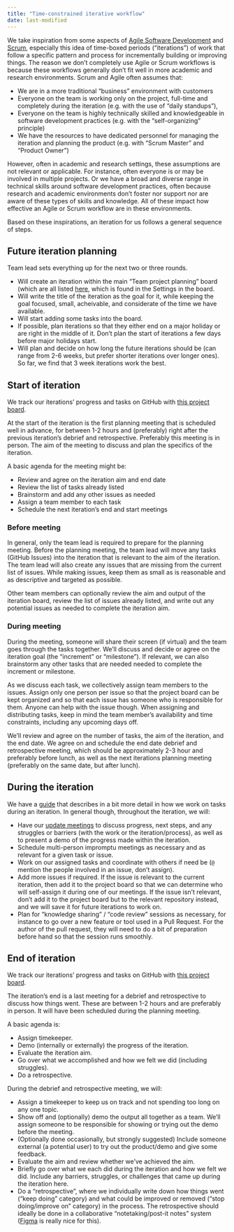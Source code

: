 ```yaml
---
title: "Time-constrained iterative workflow"
date: last-modified
---
```


We take inspiration from some aspects of [Agile Software
Development](https://agilemanifesto.org/) and
[Scrum](https://www.scrum.org/resources/what-scrum-module), especially
this idea of time-boxed periods ("iterations") of work that follow a
specific pattern and process for incrementally building or improving
things. The reason we don't completely use Agile or Scrum workflows is
because these workflows generally don't fit well in more academic and
research environments. Scrum and Agile often assumes that:

-   We are in a more traditional "business" environment with customers
-   Everyone on the team is working only on the project, full-time and
    completely during the iteration (e.g. with the use of "daily
    standups"),
-   Everyone on the team is highly technically skilled and knowledgeable
    in software development practices (e.g. with the "self-organizing"
    principle)
-   We have the resources to have dedicated personnel for managing the
    iteration and planning the product (e.g. with "Scrum Master" and
    "Product Owner")

However, often in academic and research settings, these assumptions are
not relevant or applicable. For instance, often everyone is or may be
involved in multiple projects. Or we have a broad and diverse range in
technical skills around software development practices, often because
research and academic environments don't foster nor support nor are
aware of these types of skills and knowledge. All of these impact how
effective an Agile or Scrum workflow are in these environments.

Based on these inspirations, an iteration for us follows a general
sequence of steps.

## Future iteration planning

Team lead sets everything up for the next two or three rounds.

-   Will create an iteration within the main "Team project planning"
    board (which are all listed
    [here](https://github.com/orgs/seedcase-project/projects/), which is
    found in the Settings in the board.
-   Will write the title of the iteration as the goal for it, while
    keeping the goal focused, small, acheivable, and considerate of the
    time we have available.
-   Will start adding some tasks into the board.
-   If possible, plan iterations so that they either end on a major
    holiday or are right in the middle of it. Don't plan the start of
    iterations a few days before major holidays start.
-   Will plan and decide on how long the future iterations should be
    (can range from 2-6 weeks, but prefer shorter iterations over longer
    ones). So far, we find that 3 week iterations work the best.

## Start of iteration

::: callout-important
We track our iterations' progress and tasks on GitHub with [this project
board](https://github.com/orgs/seedcase-project/projects/18/).
:::

At the start of the iteration is the first planning meeting that is
scheduled well in advance, for between 1-2 hours and (preferably) right
after the previous iteration's debrief and retrospective. Preferably
this meeting is in person. The aim of the meeting to discuss and plan
the specifics of the iteration.

::: callout-note
A basic agenda for the meeting might be:

-   Review and agree on the iteration aim and end date
-   Review the list of tasks already listed
-   Brainstorm and add any other issues as needed
-   Assign a team member to each task
-   Schedule the next iteration's end and start meetings
:::

::: panel-tabset
### Before meeting

In general, only the team lead is required to prepare for the planning
meeting. Before the planning meeting, the team lead will move any tasks
(GitHub Issues) into the iteration that is relevant to the aim of the
iteration. The team lead will also create any issues that are missing
from the current list of issues. While making issues, keep them as small
as is reasonable and as descriptive and targeted as possible.

Other team members can optionally review the aim and output of the
iteration board, review the list of issues already listed, and write out
any potential issues as needed to complete the iteration aim.

### During meeting

During the meeting, someone will share their screen (if virtual) and the
team goes through the tasks together. We'll discuss and decide or agree
on the iteration goal (the "increment" or "milestone"). If relevant, we
can also brainstorm any other tasks that are needed needed to complete
the increment or milestone.

As we discuss each task, we collectively assign team members to the
issues. Assign only one person per issue so that the project board can
be kept organized and so that each issue has someone who is responsible
for them. Anyone can help with the issue though. When assigning and
distributing tasks, keep in mind the team member's availability and time
constraints, including any upcoming days off.

We'll review and agree on the number of tasks, the aim of the iteration,
and the end date. We agree on and schedule the end date debrief and
retrospective meeting, which should be approximately 2-3 hour and
preferably before lunch, as well as the next iterations planning meeting
(preferably on the same date, but after lunch).
:::

## During the iteration

We have a [guide](iteration-tasks.qmd) that describes in a bit more
detail in how we work on tasks during an iteration. In general though,
throughout the iteration, we will:

-   Have our [update meetings](update-meetings.qmd) to discuss progress,
    next steps, and any struggles or barriers (with the work or the
    iteration/process), as well as to present a demo of the progress
    made within the iteration.
-   Schedule multi-person impromptu meetings as necessary and as
    relevant for a given task or issue.
-   Work on our assigned tasks and coordinate with others if need be
    (`@` mention the people involved in an issue, don't assign).
-   Add more issues if required. If the issue is relevant to the current
    iteration, then add it to the project board so that we can determine
    who will self-assign it during one of our meetings. If the issue
    isn't relevant, don't add it to the project board but to the
    relevant repository instead, and we will save it for future
    iterations to work on.
-   Plan for "knowledge sharing" / "code review" sessions as necessary,
    for instance to go over a new feature or tool used in a Pull
    Request. For the author of the pull request, they will need to do a
    bit of preparation before hand so that the session runs smoothly.

## End of iteration

::: callout-important
We track our iterations' progress and tasks on GitHub with [this project
board](https://github.com/orgs/seedcase-project/projects/18/).
:::

The iteration's end is a last meeting for a debrief and retrospective to
discuss how things went. These are between 1-2 hours and are preferably
in person. It will have been scheduled during the planning meeting.

::: callout-note
A basic agenda is:

-   Assign timekeeper.
-   Demo (internally or externally) the progress of the iteration.
-   Evaluate the iteration aim.
-   Go over what we accomplished and how we felt we did (including
    struggles).
-   Do a retrospective.
:::

During the debrief and retrospective meeting, we will:

-   Assign a timekeeper to keep us on track and not spending too long on
    any one topic.
-   Show off and (optionally) demo the output all together as a team.
    We'll assign someone to be responsible for showing or trying out the
    demo before the meeting.
-   (Optionally done occasionally, but strongly suggested) Include
    someone external (a potential user) to try out the product/demo and
    give some feedback.
-   Evaluate the aim and review whether we've achieved the aim.
-   Briefly go over what we each did during the iteration and how we
    felt we did. Include any barriers, struggles, or challenges that
    came up during the iteration here.
-   Do a "retrospective", where we individually write down how things
    went ("keep doing" category) and what could be improved or removed
    ("stop doing/improve on" category) in the process. The retrospective
    should ideally be done in a collaborative "notetaking/post-it notes"
    system ([Figma](https://www.figma.com/) is really nice for this).
